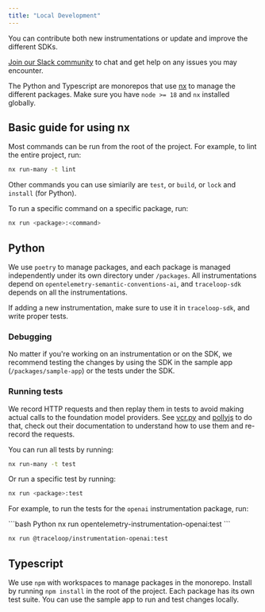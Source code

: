 ```yaml
---
title: "Local Development"
---
```


You can contribute both new instrumentations or update and improve the different SDKs.

[Join our Slack community](https://traceloop.com/slack) to chat and get help on any issues you may encounter.

The Python and Typescript are monorepos that use [nx](https://nx.dev) to manage the different packages.
Make sure you have `node >= 18` and `nx` installed globally.

## Basic guide for using nx

Most commands can be run from the root of the project. For example, to lint the entire project, run:

```bash
nx run-many -t lint
```

Other commands you can use simiarily are `test`, or `build`, or `lock` and `install` (for Python).

To run a specific command on a specific package, run:

```bash
nx run <package>:<command>
```

## Python

We use `poetry` to manage packages, and each package is managed independently under its own directory under `/packages`.
All instrumentations depend on `opentelemetry-semantic-conventions-ai`,
and `traceloop-sdk` depends on all the instrumentations.

If adding a new instrumentation, make sure to use it in `traceloop-sdk`, and write proper tests.

### Debugging

No matter if you're working on an instrumentation or on the SDK, we recommend testing the changes by using
the SDK in the sample app (`/packages/sample-app`) or the tests under the SDK.

### Running tests

We record HTTP requests and then replay them in tests to avoid making actual calls to the foundation model providers.
See [vcr.py](https://github.com/kevin1024/vcrpy) and [pollyjs](https://github.com/Netflix/pollyjs/) to do that, check out
their documentation to understand how to use them and re-record the requests.

You can run all tests by running:

```bash
nx run-many -t test
```

Or run a specific test by running:

```bash
nx run <package>:test
```

For example, to run the tests for the `openai` instrumentation package, run:

<CodeGroup>
```bash Python
nx run opentelemetry-instrumentation-openai:test
```

```bash Typescript
nx run @traceloop/instrumentation-openai:test
```

</CodeGroup>

## Typescript

We use `npm` with workspaces to manage packages in the monorepo. Install by running `npm install` in the root of the project.
Each package has its own test suite. You can use the sample app to run and test changes locally.
